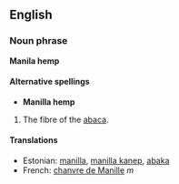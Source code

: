 ==English==
===Noun phrase===
'''Manila hemp'''

====Alternative spellings====
*'''Manilla hemp'''

#The fibre of the [[abaca]].

====Translations====
*Estonian: [[manilla]], [[manilla kanep]], [[abaka]]
*French: [[chanvre de Manille]] ''m''